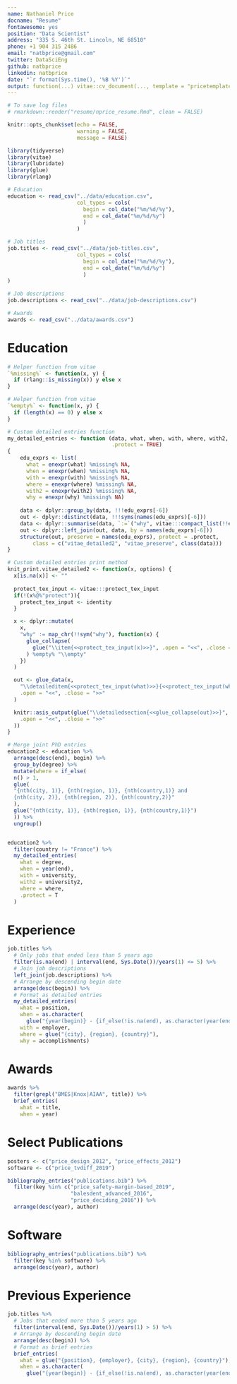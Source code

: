 ```yaml
---
name: Nathaniel Price
docname: "Resume"
fontawesome: yes
position: "Data Scientist"
address: "335 S. 46th St. Lincoln, NE 68510"
phone: +1 904 315 2486
email: "natbprice@gmail.com"
twitter: DataSciEng
github: natbprice
linkedin: natbprice
date: "`r format(Sys.time(), '%B %Y')`"
output: function(...) vitae::cv_document(..., template = "pricetemplate.tex", citation_package = "biblatex")
---
```


```r
# To save log files
# rmarkdown::render("resume/nprice_resume.Rmd", clean = FALSE)

knitr::opts_chunk$set(echo = FALSE, 
                      warning = FALSE, 
                      message = FALSE)

library(tidyverse)
library(vitae)
library(lubridate)
library(glue)
library(rlang)
```

```r

# Education
education <- read_csv("../data/education.csv",
                      col_types = cols(
                        begin = col_date("%m/%d/%y"),
                        end = col_date("%m/%d/%y")
                        )
                      )

# Job titles
job.titles <- read_csv("../data/job-titles.csv",
                      col_types = cols(
                        begin = col_date("%m/%d/%y"),
                        end = col_date("%m/%d/%y")
                        )
)

# Job descriptions
job.descriptions <- read_csv("../data/job-descriptions.csv")

# Awards
awards <- read_csv("../data/awards.csv")

```

# Education
```r

# Helper function from vitae
`%missing%` <- function(x, y) {
  if (rlang::is_missing(x)) y else x
}

# Helper function from vitae
`%empty%` <- function(x, y) {
  if (length(x) == 0) y else x
}

# Custom detailed entries function
my_detailed_entries <- function (data, what, when, with, where, with2, why, 
                                 .protect = TRUE) 
{
    edu_exprs <- list(
      what = enexpr(what) %missing% NA, 
      when = enexpr(when) %missing% NA,
      with = enexpr(with) %missing% NA, 
      where = enexpr(where) %missing% NA,
      with2 = enexpr(with2) %missing% NA, 
      why = enexpr(why) %missing% NA)
    
    data <- dplyr::group_by(data, !!!edu_exprs[-6])
    out <- dplyr::distinct(data, !!!syms(names(edu_exprs)[-6]))
    data <- dplyr::summarise(data, `:=`("why", vitae:::compact_list(!!edu_exprs[["why"]])))
    out <- dplyr::left_join(out, data, by = names(edu_exprs[-6]))
    structure(out, preserve = names(edu_exprs), protect = .protect, 
        class = c("vitae_detailed2", "vitae_preserve", class(data)))
}

# Custom detailed entries print method
knit_print.vitae_detailed2 <- function(x, options) {
  x[is.na(x)] <- ""
  
  protect_tex_input <- vitae:::protect_tex_input
  if(!(x%@%"protect")){
    protect_tex_input <- identity
  }

  x <- dplyr::mutate(
    x,
    "why" := map_chr(!!sym("why"), function(x) {
      glue_collapse(
        glue("\\item{<<protect_tex_input(x)>>}", .open = "<<", .close = ">>")
      ) %empty% "\\empty"
    })
  )

  out <- glue_data(x,
    "\\detaileditem{<<protect_tex_input(what)>>}{<<protect_tex_input(when)>>}{<<protect_tex_input(with)>>}{<<protect_tex_input(where)>>}{<<protect_tex_input(with2)>>}{<<why>>}",
    .open = "<<", .close = ">>"
  )

  knitr::asis_output(glue("\\detailedsection{<<glue_collapse(out)>>}",
    .open = "<<", .close = ">>"
  ))
}
```

```r

# Merge joint PhD entries
education2 <- education %>%
  arrange(desc(end), begin) %>%
  group_by(degree) %>%
  mutate(where = if_else(
  n() > 1,
  glue(
  "{nth(city, 1)}, {nth(region, 1)}, {nth(country,1)} and
  {nth(city, 2)}, {nth(region, 2)}, {nth(country,2)}"
  ),
  glue("{nth(city, 1)}, {nth(region, 1)}, {nth(country,1)}")
  )) %>% 
  ungroup()


education2 %>%
  filter(country != "France") %>% 
  my_detailed_entries(
    what = degree,
    when = year(end),
    with = university,
    with2 = university2,
    where = where,
    .protect = T
  )
```

# Experience

```r
job.titles %>% 
  # Only jobs that ended less than 5 years ago
  filter(is.na(end) | interval(end, Sys.Date())/years(1) <= 5) %>%
  # Join job descriptions
  left_join(job.descriptions) %>% 
  # Arrange by descending begin date
  arrange(desc(begin)) %>% 
  # Format as detailed entries
  my_detailed_entries(
    what = position,
    when = as.character(
      glue("{year(begin)} - {if_else(!is.na(end), as.character(year(end)), 'present')}")),
    with = employer,
    where = glue("{city}, {region}, {country}"),
    why = accomplishments)

```


# Awards
```r

awards %>% 
  filter(grepl("BMES|Knox|AIAA", title)) %>%
  brief_entries(
    what = title,
    when = year)
```


# Select Publications

```r
posters <- c("price_design_2012", "price_effects_2012")
software <- c("price_tvdiff_2019")
```

```r
bibliography_entries("publications.bib") %>%
  filter(key %in% c("price_safety-margin-based_2019",
                    "balesdent_advanced_2016",
                    "price_deciding_2016")) %>% 
  arrange(desc(year), author)
```

# Software

```r
bibliography_entries("publications.bib") %>%
  filter(key %in% software) %>%
  arrange(desc(year), author)
```

# Previous Experience
```r
job.titles %>% 
  # Jobs that ended more than 5 years ago
  filter(interval(end, Sys.Date())/years(1) > 5) %>%
  # Arrange by descending begin date
  arrange(desc(begin)) %>% 
  # Format as brief entries
  brief_entries(
    what = glue("{position}, {employer}, {city}, {region}, {country}"),
    when = as.character(
      glue("{year(begin)} - {if_else(!is.na(end), as.character(year(end)), 'present')}")))

```
